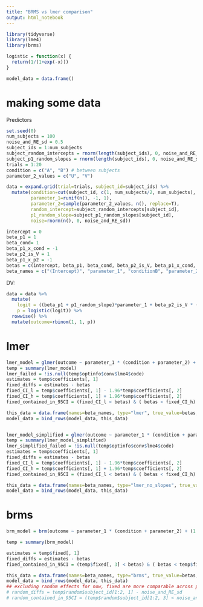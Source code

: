 ```yaml
---
title: "BRMS vs lmer comparison"
output: html_notebook
---
```


```r
library(tidyverse)
library(lme4)
library(brms)
```

```r
logistic = function(x) {
  return(1/(1+exp(-x)))
}
```

```r
model_data = data.frame()
```

# making some data


Predictors
```r
set.seed(0)
num_subjects = 100
noise_and_RE_sd = 0.5
subject_ids = 1:num_subjects
subject_random_intercepts = rnorm(length(subject_ids), 0, noise_and_RE_sd)
subject_p1_random_slopes = rnorm(length(subject_ids), 0, noise_and_RE_sd)
trials = 1:20
condition = c("A", "B") # between subjects
parameter_2_values = c("U", "V")

data = expand.grid(trial=trials, subject_id=subject_ids) %>%
  mutate(condition=cut(subject_id, c(1, num_subjects/2, num_subjects), labels=condition, include.lowest=T),
         parameter_1=runif(n(), -1, 1),
         parameter_2=sample(parameter_2_values, n(), replace=T),
         random_intercept=subject_random_intercepts[subject_id],
         p1_random_slope=subject_p1_random_slopes[subject_id],
         noise=rnorm(n(), 0, noise_and_RE_sd))

intercept = 0
beta_p1 = 1
beta_cond= 1
beta_p1_x_cond = -1
beta_p2_is_V = 1
beta_p1_x_p2 = -1
betas = c(intercept, beta_p1, beta_cond, beta_p2_is_V, beta_p1_x_cond, beta_p1_x_p2)
beta_names = c("(Intercept)", "parameter_1", "conditionB", "parameter_2V", "parameter_1:conditionB", "parameter_1:parameter_2V")
```


DV:
```r
data = data %>%
  mutate(
    logit = ((beta_p1 + p1_random_slope)*parameter_1 + beta_p2_is_V * (parameter_2 == "V") + beta_cond * (condition == "B") + beta_p1_x_cond * (parameter_1 * (condition == "B")) + beta_p1_x_p2 * (parameter_1 * (parameter_2 == "V"))),
    p = logistic(logit)) %>%
  rowwise() %>%
  mutate(outcome=rbinom(1, 1, p))
```

# lmer

```r
lmer_model = glmer(outcome ~ parameter_1 * (condition + parameter_2) + (1 + parameter_1 | subject_id), data, family=binomial)
temp = summary(lmer_model)
lmer_failed = !is.null(temp$optinfo$conv$lme4$code) 
estimates = temp$coefficients[, 1]
fixed_diffs = estimates - betas
fixed_CI_l = temp$coefficients[, 1] - 1.96*temp$coefficients[, 2]
fixed_CI_h = temp$coefficients[, 1] + 1.96*temp$coefficients[, 2]
fixed_contained_in_95CI = (fixed_CI_l < betas) & ( betas < fixed_CI_h) 

this_data = data.frame(names=beta_names, type="lmer", true_value=betas, estimate=estimates, fixed_diff=fixed_diffs, fixed_contained, convergence_failed=lmer_failed)
model_data = bind_rows(model_data, this_data)


lmer_model_simplified = glmer(outcome ~ parameter_1 * (condition + parameter_2) + (1 | subject_id), data, family=binomial)
temp = summary(lmer_model_simplified)
lmer_simplified_failed = !is.null(temp$optinfo$conv$lme4$code) 
estimates = temp$coefficients[, 1]
fixed_diffs = estimates - betas
fixed_CI_l = temp$coefficients[, 1] - 1.96*temp$coefficients[, 2]
fixed_CI_h = temp$coefficients[, 1] + 1.96*temp$coefficients[, 2]
fixed_contained_in_95CI = (fixed_CI_l < betas) & ( betas < fixed_CI_h) 

this_data = data.frame(names=beta_names, type="lmer_no_slopes", true_value=betas, estimate=estimates, fixed_diff=fixed_diffs, fixed_contained, convergence_failed=lmer_simplified_failed)
model_data = bind_rows(model_data, this_data)
```

# brms

```r
brm_model = brm(outcome ~ parameter_1 * (condition + parameter_2) + (1 + parameter_1 | subject_id), data, family=bernoulli)
```
```r
temp = summary(brm_model)

estimates = temp$fixed[, 1]
fixed_diffs = estimates - betas
fixed_contained_in_95CI = (temp$fixed[, 3] < betas) & ( betas < temp$fixed[, 4]) 

this_data = data.frame(names=beta_names, type="brms", true_value=betas, estimate=estimates, fixed_diff=fixed_diffs, fixed_contained, convergence_failed=F)
model_data = bind_rows(model_data, this_data)
## excluding random effects for now, fixed are more comparable across packages
# random_diffs = temp$random$subject_id[1:2, 1] - noise_and_RE_sd
# random_contained_in_95CI = (temp$random$subject_id[1:2, 3] < noise_and_RE_sd) & (noise_and_RE_sd < temp$random$subject_id[1:2, 4])
```

